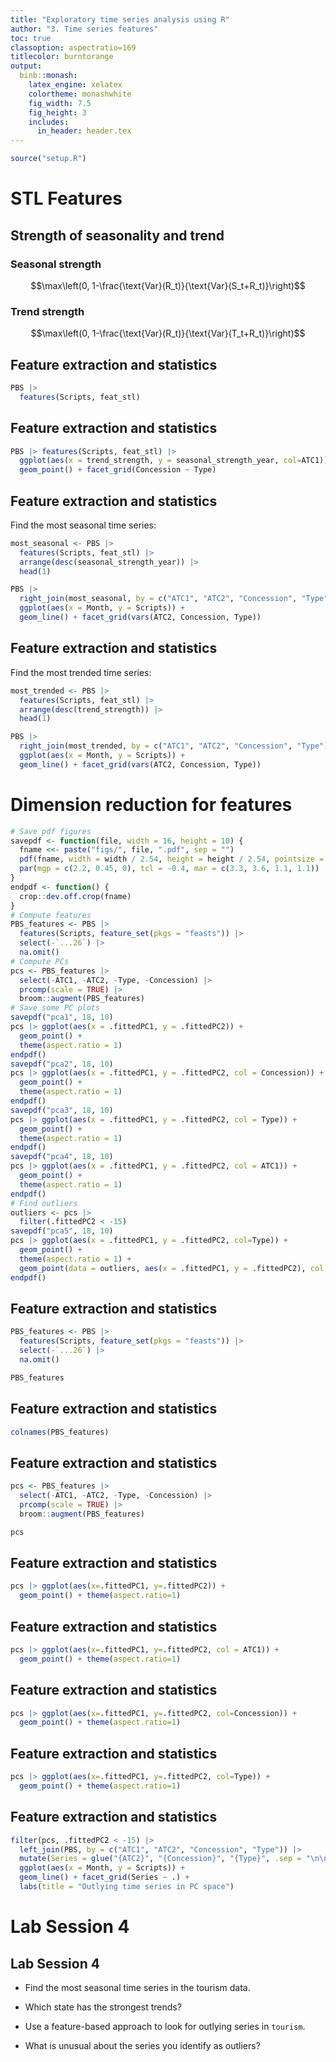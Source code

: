 ```yaml
---
title: "Exploratory time series analysis using R"
author: "3. Time series features"
toc: true
classoption: aspectratio=169
titlecolor: burntorange
output:
  binb::monash:
    latex_engine: xelatex
    colortheme: monashwhite
    fig_width: 7.5
    fig_height: 3
    includes:
      in_header: header.tex
---
```


```r
source("setup.R")
```

# STL Features

## Strength of seasonality and trend

\begin{alertblock}{STL decomposition}
\centerline{$y_t = T_t+S_t+R_t$}
\end{alertblock}

### Seasonal strength
$$\max\left(0, 1-\frac{\text{Var}(R_t)}{\text{Var}(S_t+R_t)}\right)$$

### Trend strength
$$\max\left(0, 1-\frac{\text{Var}(R_t)}{\text{Var}(T_t+R_t)}\right)$$

## Feature extraction and statistics

\fontsize{9}{10}\sf

```r
PBS |> 
  features(Scripts, feat_stl) 
```

## Feature extraction and statistics
\fontsize{8}{9}\sf

```r
PBS |> features(Scripts, feat_stl) |> 
  ggplot(aes(x = trend_strength, y = seasonal_strength_year, col=ATC1)) +
  geom_point() + facet_grid(Concession ~ Type)
```

## Feature extraction and statistics
\fontsize{9}{9}\sf

Find the most seasonal time series:

```r
most_seasonal <- PBS |>
  features(Scripts, feat_stl) |>
  arrange(desc(seasonal_strength_year)) |> 
  head(1)
```

\pause\vspace*{-0.3cm}

```r
PBS |>
  right_join(most_seasonal, by = c("ATC1", "ATC2", "Concession", "Type")) |>
  ggplot(aes(x = Month, y = Scripts)) +
  geom_line() + facet_grid(vars(ATC2, Concession, Type))
```

## Feature extraction and statistics
\fontsize{9}{9}\sf

Find the most trended time series:

```r
most_trended <- PBS |>
  features(Scripts, feat_stl) |>
  arrange(desc(trend_strength)) |> 
  head(1)
```

\pause\vspace*{-0.3cm}

```r
PBS |>
  right_join(most_trended, by = c("ATC1", "ATC2", "Concession", "Type")) |>
  ggplot(aes(x = Month, y = Scripts)) +
  geom_line() + facet_grid(vars(ATC2, Concession, Type))
```

# Dimension reduction for features

```r
# Save pdf figures
savepdf <- function(file, width = 16, height = 10) {
  fname <<- paste("figs/", file, ".pdf", sep = "")
  pdf(fname, width = width / 2.54, height = height / 2.54, pointsize = 10)
  par(mgp = c(2.2, 0.45, 0), tcl = -0.4, mar = c(3.3, 3.6, 1.1, 1.1))
}
endpdf <- function() {
  crop::dev.off.crop(fname)
}
# Compute features
PBS_features <- PBS |>
  features(Scripts, feature_set(pkgs = "feasts")) |> 
  select(-`...26`) |> 
  na.omit()
# Compute PCs
pcs <- PBS_features |>
  select(-ATC1, -ATC2, -Type, -Concession) |>
  prcomp(scale = TRUE) |>
  broom::augment(PBS_features)
# Save some PC plots
savepdf("pca1", 18, 10)
pcs |> ggplot(aes(x = .fittedPC1, y = .fittedPC2)) +
  geom_point() +
  theme(aspect.ratio = 1)
endpdf()
savepdf("pca2", 18, 10)
pcs |> ggplot(aes(x = .fittedPC1, y = .fittedPC2, col = Concession)) +
  geom_point() +
  theme(aspect.ratio = 1)
endpdf()
savepdf("pca3", 18, 10)
pcs |> ggplot(aes(x = .fittedPC1, y = .fittedPC2, col = Type)) +
  geom_point() +
  theme(aspect.ratio = 1)
endpdf()
savepdf("pca4", 18, 10)
pcs |> ggplot(aes(x = .fittedPC1, y = .fittedPC2, col = ATC1)) +
  geom_point() +
  theme(aspect.ratio = 1)
endpdf()
# Find outliers
outliers <- pcs |>
  filter(.fittedPC2 < -15)
savepdf("pca5", 18, 10)
pcs |> ggplot(aes(x = .fittedPC1, y = .fittedPC2, col=Type)) +
  geom_point() +
  theme(aspect.ratio = 1) +
  geom_point(data = outliers, aes(x = .fittedPC1, y = .fittedPC2), col = "black", shape = 1, size = 3)
endpdf()
```

## Feature extraction and statistics
\fontsize{9}{9}\sf

```r
PBS_features <- PBS |>
  features(Scripts, feature_set(pkgs = "feasts")) |> 
  select(-`...26`) |> 
  na.omit()
```

```r
PBS_features
```

\begin{textblock}{4}(10.6,1.6)
\begin{alertblock}{}\fontsize{10}{12}\sf
All features from the feasts package
\end{alertblock}
\end{textblock}

## Feature extraction and statistics
\fontsize{9}{8.5}\sf

```r
colnames(PBS_features)
```


## Feature extraction and statistics
\fontsize{9}{9}\sf

```r
pcs <- PBS_features |>
  select(-ATC1, -ATC2, -Type, -Concession) |>
  prcomp(scale = TRUE) |>
  broom::augment(PBS_features)
```

```r
pcs
```

\begin{textblock}{4.5}(9.6,1.5)
\begin{alertblock}{}\fontsize{10}{12}\sf
Principal components based on all features from the feasts package
\end{alertblock}
\end{textblock}

## Feature extraction and statistics
\fontsize{9}{9}\sf

\begin{textblock}{3.3}(.4,3)
\begin{alertblock}{}\fontsize{10}{12}\sf
Principal components based on all features from the feasts package
\end{alertblock}
\end{textblock}

```r
pcs |> ggplot(aes(x=.fittedPC1, y=.fittedPC2)) +
  geom_point() + theme(aspect.ratio=1)
```

\placefig{4}{2.6}{height=6.4cm, width=12cm}{pca1}
\vspace*{10cm}

## Feature extraction and statistics
\fontsize{9}{9}\sf

\begin{textblock}{3.3}(.4,3)
\begin{alertblock}{}\fontsize{10}{12}\sf
Principal components based on all features from the feasts package
\end{alertblock}
\end{textblock}

```r
pcs |> ggplot(aes(x=.fittedPC1, y=.fittedPC2, col = ATC1)) +
  geom_point() + theme(aspect.ratio=1)
```

\placefig{4}{2.6}{height=6.4cm, width=12cm}{pca4}
\vspace*{10cm}

## Feature extraction and statistics
\fontsize{9}{9}\sf

\begin{textblock}{3.3}(.4,3)
\begin{alertblock}{}\fontsize{10}{12}\sf
Principal components based on all features from the feasts package
\end{alertblock}
\end{textblock}

```r
pcs |> ggplot(aes(x=.fittedPC1, y=.fittedPC2, col=Concession)) +
  geom_point() + theme(aspect.ratio=1)
```

\placefig{4}{2.6}{height=6.4cm, width=12cm}{pca2}
\vspace*{10cm}

## Feature extraction and statistics
\fontsize{9}{9}\sf

\begin{textblock}{3.3}(.4,3)
\begin{alertblock}{}\fontsize{10}{12}\sf
Principal components based on all features from the feasts package
\end{alertblock}
\end{textblock}

```r
pcs |> ggplot(aes(x=.fittedPC1, y=.fittedPC2, col=Type)) +
  geom_point() + theme(aspect.ratio=1)
```

\only<1>{\placefig{4}{2.6}{height=6.4cm, width=12cm}{pca3}}
\only<2>{\placefig{4}{2.6}{height=6.4cm, width=12cm}{pca5}}
\vspace*{10cm}

## Feature extraction and statistics
\fontsize{8}{8}\sf

```r
filter(pcs, .fittedPC2 < -15) |> 
  left_join(PBS, by = c("ATC1", "ATC2", "Concession", "Type")) |>
  mutate(Series = glue("{ATC2}", "{Concession}", "{Type}", .sep = "\n\n")) |>
  ggplot(aes(x = Month, y = Scripts)) +
  geom_line() + facet_grid(Series ~ .) +
  labs(title = "Outlying time series in PC space")
```

# Lab Session 4

## Lab Session 4

* Find the most seasonal time series in the tourism data.

* Which state has the strongest trends?

* Use a feature-based approach to look for outlying series in `tourism`.

* What is unusual about the series you identify as outliers?
